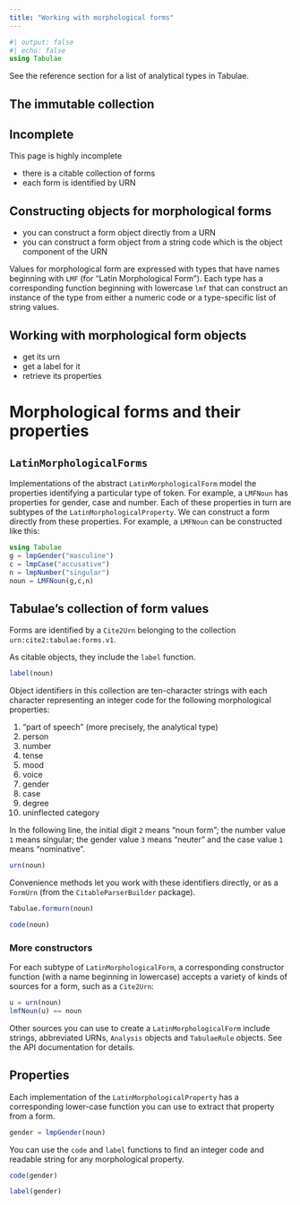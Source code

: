 ```yaml
---
title: "Working with morphological forms"
---
```


```julia
#| output: false
#| echo: false
using Tabulae
```


:::{.callout-tip}
See the reference section for a list of analytical types in Tabulae.
:::


## The immutable collection

:::{.callout-warning}
## Incomplete

This page is highly incomplete
:::

- there is a citable collection of forms
- each form is identified by URN

## Constructing objects for morphological forms

- you can construct a form object directly from a URN
- you can construct a form object from a string code which is the object component of the URN




Values for morphological form are expressed with types that have names beginning with `LMF` (for "Latin Morphological Form").  Each type has a corresponding function beginning with lowercase `lmf` that can construct an instance of the type from either a numeric code or a type-specific list of string values.


## Working with morphological form objects

- get its urn
- get a label for it
- retrieve its properties




# Morphological forms and their properties

## `LatinMorphologicalForms` 

Implementations of the abstract `LatinMorphologicalForm` model the properties identifying a particular type of token. For example, a `LMFNoun` has properties for gender, case and number.  Each of these properties in turn are subtypes of the `LatinMorphologicalProperty`.  We can construct a form directly from these properties.  For example, a `LMFNoun` can be constructed like this:


```julia
using Tabulae
g = lmpGender("masculine")
c = lmpCase("accusative")
n = lmpNumber("singular")
noun = LMFNoun(g,c,n)
```


## Tabulae's collection of form values

Forms are identified by a `Cite2Urn` belonging to the collection `urn:cite2:tabulae:forms.v1`.

As citable objects, they include the `label` function.

```julia
label(noun)
```



Object identifiers in this collection are ten-character strings with each character representing an integer code for the following morphological properties:

1. "part of speech" (more precisely, the analytical type)
2. person
3. number
4. tense
5. mood
6. voice
7. gender
8. case
9. degree
10. uninflected category

In the following line, the initial digit `2` means "noun form"; the number value `1` means singular; the gender value `3` means "neuter" and the case value `1` means "nominative".

```julia
urn(noun)
```

Convenience methods let you work with these identifiers directly, or as a `FormUrn` (from the `CitableParserBuilder` package).

```julia
Tabulae.formurn(noun)
```
```julia
code(noun)
```

### More constructors



For each subtype of `LatinMorphologicalForm`, a corresponding constructor function (with a name beginning in lowercase) accepts a variety of kinds of sources for a form, such as a `Cite2Urn`:

```julia
u = urn(noun)
lmfNoun(u) == noun
```

Other sources you can use to create a `LatinMorphologicalForm` include strings, abbreviated URNs, `Analysis` objects and `TabulaeRule` objects.  See the API documentation for details.





## Properties

Each implementation of the `LatinMorphologicalProperty` has a corresponding lower-case function you can use to extract that property from a form.


```julia
gender = lmpGender(noun)
```

You can use the `code` and `label` functions to find an integer code and readable string for any morphological property.

```julia
code(gender)
```


```julia
label(gender)
```


